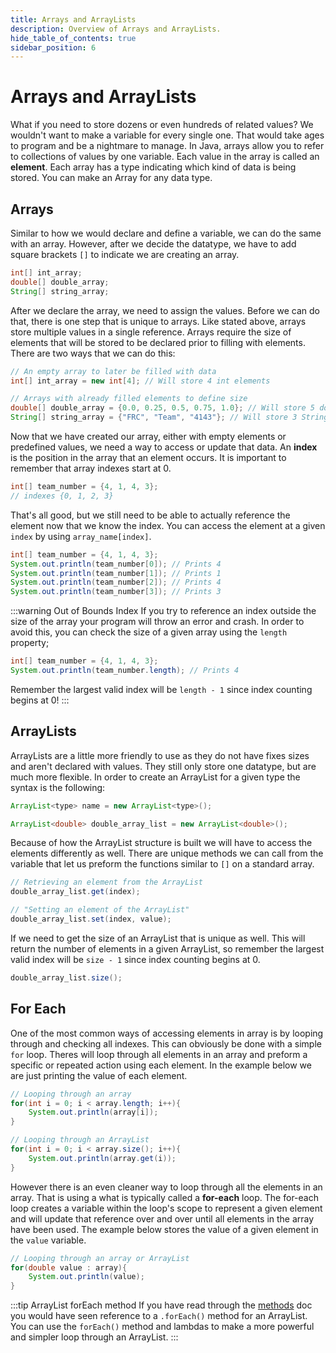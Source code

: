 ```yaml
---
title: Arrays and ArrayLists
description: Overview of Arrays and ArrayLists.
hide_table_of_contents: true
sidebar_position: 6
---
```


# Arrays and ArrayLists
What if you need to store dozens or even hundreds of related values? We wouldn't want to make a variable for every single one. That would take ages to program and be a nightmare to manage. In Java, arrays allow you to refer to collections of values by one variable. Each value in the array is called an **element**. Each array has a type indicating which kind of data is being stored. You can make an Array for any data type.

## Arrays
Similar to how we would declare and define a variable, we can do the same with an array. However, after we decide the datatype, we have to add square brackets `[]` to indicate we are creating an array.
```java
int[] int_array;
double[] double_array;
String[] string_array;
```

After we declare the array, we need to assign the values. Before we can do that, there is one step that is unique to arrays. Like stated above, arrays store multiple values in a single reference. Arrays require the size of elements that will be stored to be declared prior to filling with elements. There are two ways that we can do this:
```java
// An empty array to later be filled with data
int[] int_array = new int[4]; // Will store 4 int elements

// Arrays with already filled elements to define size
double[] double_array = {0.0, 0.25, 0.5, 0.75, 1.0}; // Will store 5 double elements
String[] string_array = {"FRC", "Team", "4143"}; // Will store 3 String elements
```
Now that we have created our array, either with empty elements or predefined values, we need a way to access or update that data. An **index** is the position in the array that an element occurs. It is important to remember that array indexes start at 0.
```java
int[] team_number = {4, 1, 4, 3};
// indexes {0, 1, 2, 3}
```
That's all good, but we still need to be able to actually reference the element now that we know the index. You can access the element at a given `index` by using `array_name[index]`.
```java
int[] team_number = {4, 1, 4, 3};
System.out.println(team_number[0]); // Prints 4
System.out.println(team_number[1]); // Prints 1
System.out.println(team_number[2]); // Prints 4
System.out.println(team_number[3]); // Prints 3
```
:::warning Out of Bounds Index
If you try to reference an index outside the size of the array your program will throw an error and crash. In order to avoid this, you can check the size of a given array using the `length` property;
```java
int[] team_number = {4, 1, 4, 3};
System.out.println(team_number.length); // Prints 4
```
Remember the largest valid index will be `length - 1` since index counting begins at 0!
:::

## ArrayLists
ArrayLists are a little more friendly to use as they do not have fixes sizes and aren't declared with values. They still only store one datatype, but are much more flexible. In order to create an ArrayList for a given type the syntax is the following:
```java title="Syntax"
ArrayList<type> name = new ArrayList<type>();
```
```java title="Example"
ArrayList<double> double_array_list = new ArrayList<double>();
```
Because of how the ArrayList structure is built we will have to access the elements differently as well. There are unique methods we can call from the variable that let us preform the functions similar to `[]` on a standard array.
```java
// Retrieving an element from the ArrayList
double_array_list.get(index);

// "Setting an element of the ArrayList"
double_array_list.set(index, value);
```
If we need to get the size of an ArrayList that is unique as well. This will return the number of elements in a given ArrayList, so remember the largest valid index will be `size - 1` since index counting begins at 0.
```java
double_array_list.size();
```

## For Each
One of the most common ways of accessing elements in array is by looping through and checking all indexes. This can obviously be done with a simple `for` loop. Theres will loop through all elements in an array and preform a specific or repeated action using each element. In the example below we are just printing the value of each element.
```java
// Looping through an array
for(int i = 0; i < array.length; i++){
    System.out.println(array[i]);
}

// Looping through an ArrayList
for(int i = 0; i < array.size(); i++){
    System.out.println(array.get(i));
}
```
However there is an even cleaner way to loop through all the elements in an array. That is using a what is typically called a **for-each** loop. The for-each loop creates a variable within the loop's scope to represent a given element and will update that reference over and over until all elements in the array have been used. The example below stores the value of a given element in the `value` variable.
```java
// Looping through an array or ArrayList
for(double value : array){
    System.out.println(value);
}
```
:::tip ArrayList forEach method
If you have read through the [methods](./methods.mdx) doc you would have seen reference to a `.forEach()` method for an ArrayList. You can use the `forEach()` method and lambdas to make a more powerful and simpler loop through an ArrayList.
:::